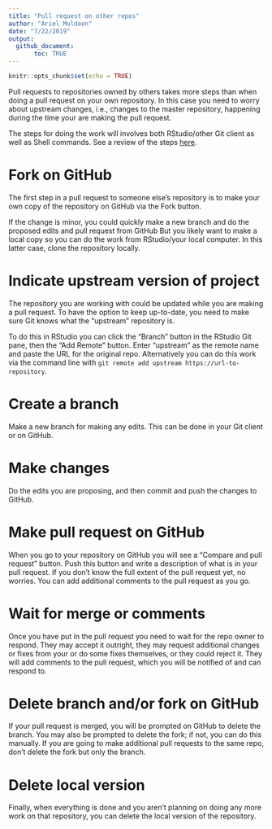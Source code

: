 ```yaml
---
title: "Pull request on other repos"
author: "Ariel Muldoon"
date: "7/22/2019"
output: 
  github_document:
       toc: TRUE
---
```


```r
knitr::opts_chunk$set(echo = TRUE)
```

Pull requests to repositories owned by others takes more steps than when doing a pull request on your own repository.  In this case you need to worry about upstream changes, i.e., changes to the master repository, happening during the time your are making the  pull request.  

The steps for doing the work will involves both RStudio/other Git client as well as Shell commands.  See a review of the steps [here](https://r-bio.github.io/intro-git-rstudio/).

# Fork on GitHub

The first step in a pull request to someone else's repository is to make your own copy of the repository on GitHub via the Fork button.  

If the change is minor, you could quickly make a new branch and do the proposed edits and pull request from GitHub  But you likely want to make a local copy so you can do the work from RStudio/your local computer.  In this latter case, clone the repository locally.

#  Indicate upstream version of project

The repository you are working with could be updated while you are making a pull request.  To have the option to keep up-to-date, you need to make sure Git knows what the "upstream" repository is.  

To do this in RStudio you can click the "Branch" button in the RStudio Git pane, then the "Add Remote" button.  Enter "upstream" as the remote name and paste the URL for the original repo. Alternatively you can do this work via the command line with `git remote add upstream https://url-to-repository`.

# Create a branch

Make a new branch for making any edits.  This can be done in your Git client or on GitHub.

# Make changes

Do the edits you are proposing, and then commit and push the changes to GitHub.

# Make pull request on GitHub

When you go to your repository on GitHub you will see a "Compare and pull request" button.  Push this button and write a description of what is in your pull request.  If you don't know the full extent of the pull request yet, no worries.  You can add additional comments to the pull request as you go.  

# Wait for merge or comments

Once you have put in the pull request you need to wait for the repo owner to respond.  They may accept it outright, they may request additional changes or fixes from your or do some fixes themselves, or they could reject it. They will add comments to the pull request, which you will be notified of and can respond to.

# Delete branch and/or fork on GitHub

If your pull request is merged, you will be prompted on GitHub to delete the branch.  You may also be prompted to delete the fork; if not, you can do this manually.  If you are going to make additional pull requests to the same repo, don't delete the fork but only the branch.

# Delete local version

Finally, when everything is done and you aren't planning on doing any more work on that repository, you can delete the local version of the repository.

